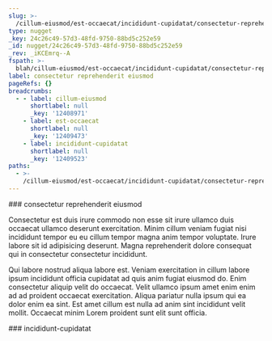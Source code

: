 ```yaml
---
slug: >-
  /cillum-eiusmod/est-occaecat/incididunt-cupidatat/consectetur-reprehenderit-eiusmod
type: nugget
_key: 24c26c49-57d3-48fd-9750-88bd5c252e59
_id: nugget/24c26c49-57d3-48fd-9750-88bd5c252e59
_rev: _iKCEmrq--A
fspath: >-
  blah/cillum-eiusmod/est-occaecat/incididunt-cupidatat/consectetur-reprehenderit-eiusmod.md
label: consectetur reprehenderit eiusmod
pageRefs: {}
breadcrumbs:
  - - label: cillum-eiusmod
      shortlabel: null
      _key: '12408971'
    - label: est-occaecat
      shortlabel: null
      _key: '12409473'
    - label: incididunt-cupidatat
      shortlabel: null
      _key: '12409523'
paths:
  - >-
    /cillum-eiusmod/est-occaecat/incididunt-cupidatat/consectetur-reprehenderit-eiusmod
---
```


<NuggetArea>
<Nugget slug="/cillum-eiusmod/est-occaecat/incididunt-cupidatat/consectetur-reprehenderit-eiusmod" type="nugget" _key="24c26c49-57d3-48fd-9750-88bd5c252e59" _id="nugget/24c26c49-57d3-48fd-9750-88bd5c252e59" _rev="_iKCEmrq--A" fspath="blah/cillum-eiusmod/est-occaecat/incididunt-cupidatat/consectetur-reprehenderit-eiusmod.md" label="consectetur reprehenderit eiusmod" paths="/cillum-eiusmod/est-occaecat/incididunt-cupidatat/consectetur-reprehenderit-eiusmod">
<NuggetBody>
### consectetur reprehenderit eiusmod

Consectetur est duis irure commodo non esse sit irure ullamco duis occaecat ullamco deserunt exercitation. Minim cillum veniam fugiat nisi incididunt tempor eu eu cillum tempor magna anim tempor voluptate. Irure labore sit id adipisicing deserunt. Magna reprehenderit dolore consequat qui in consectetur consectetur incididunt.

Qui labore nostrud aliqua labore est. Veniam exercitation in cillum labore ipsum incididunt officia cupidatat ad quis anim fugiat eiusmod do. Enim consectetur aliquip velit do occaecat. Velit ullamco ipsum amet enim enim ad ad proident occaecat exercitation. Aliqua pariatur nulla ipsum qui ea dolor enim ea sint. Est amet cillum est nulla ad anim sint incididunt velit mollit. Occaecat minim Lorem proident sunt elit sunt officia.

</NuggetBody>
<Breadcrumbs>
<Crumbs>
<Crumb _key="12408971" label="cillum-eiusmod" /><Crumb _key="12409473" label="est-occaecat" /><Crumb _key="12409523" label="incididunt-cupidatat" />
</Crumbs>
</Breadcrumbs>
</Nugget>

<NuggetsInbound>
</NuggetsInbound>
<NuggetsOutbound>
</NuggetsOutbound>
</NuggetArea>
<PassagesInbound>
<Passage direction="inbound" type="passage" _key="12409523" _id="passage/12409523" _rev="_iKCEmrq--_" label="incididunt-cupidatat" passage="incididunt-cupidatat" fspath="blah/cillum-eiusmod/est-occaecat/incididunt-cupidatat" paths="/cillum-eiusmod/est-occaecat/incididunt-cupidatat" slug="/cillum-eiusmod/est-occaecat/incididunt-cupidatat">
<NuggetBody>
### incididunt-cupidatat

</NuggetBody>
<Breadcrumbs>
<Crumbs>
<Crumb _key="12408971" label="cillum-eiusmod" /><Crumb _key="12409473" label="est-occaecat" />
</Crumbs>
</Breadcrumbs>
</Passage>

</PassagesInbound>
<PassagesOutbound>
</PassagesOutbound>